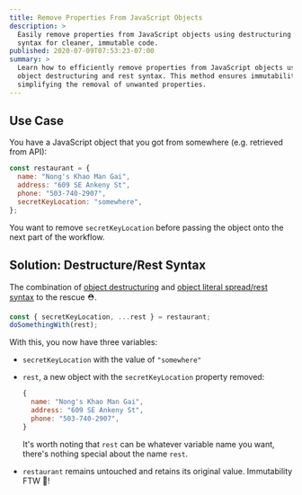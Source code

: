```yaml
---
title: Remove Properties From JavaScript Objects
description: >
  Easily remove properties from JavaScript objects using destructuring and rest
  syntax for cleaner, immutable code.
published: 2020-07-09T07:53:23-07:00
summary: >
  Learn how to efficiently remove properties from JavaScript objects using
  object destructuring and rest syntax. This method ensures immutability while
  simplifying the removal of unwanted properties.
---
```



## Use Case

You have a JavaScript object that you got from somewhere (e.g. retrieved from
API):

```js
const restaurant = {
  name: "Nong's Khao Man Gai",
  address: "609 SE Ankeny St",
  phone: "503-740-2907",
  secretKeyLocation: "somewhere",
};
```

You want to remove `secretKeyLocation` before passing the object onto the next
part of the workflow.

## Solution: Destructure/Rest Syntax

The combination of [object destructuring][destructure] and [object literal
spread/rest syntax][spread] to the rescue ⛑.

```js {1}
const { secretKeyLocation, ...rest } = restaurant;
doSomethingWith(rest);
```

With this, you now have three variables:

- `secretKeyLocation` with the value of `"somewhere"`
- `rest`, a new object with the `secretKeyLocation` property removed:

  ```js
  {
    name: "Nong's Khao Man Gai",
    address: "609 SE Ankeny St",
    phone: "503-740-2907",
  }
  ```

  It's worth noting that `rest` can be whatever variable name you want, there's
  nothing special about the name `rest`.

- `restaurant` remains untouched and retains its original value. Immutability
  FTW 🙌!

<CodeSandbox client:visible id="nmmst5" title="Remove JS object properties" />

[destructure]: https://developer.mozilla.org/en-US/docs/Web/JavaScript/Reference/Operators/Destructuring_assignment#Object_destructuring
[spread]: https://developer.mozilla.org/en-US/docs/Web/JavaScript/Reference/Operators/Spread_syntax#Spread_in_object_literals
